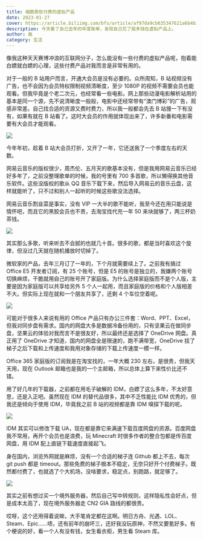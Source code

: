 ```yaml
---
title: 细数那些付费的虚拟产品
date: 2023-01-27
cover: https://article.biliimg.com/bfs/article/af97da9cb635347621a6b4b1aafbddaa8ee76d7a.jpg
description: 今天看了自己去年的年度账单，发现自己花了挺多钱在虚拟产品上。
author: 胤
category: 生活
---
```



像我这种天天赛博冲浪的互联网分子，怎么能没有一些付费的虚拟产品呢，抱着能白嫖就白嫖的心理，这些付费产品对我而言是非常有用的。

<TitleWithUnderline title="Bilibili 大会员" />

对于一般的 B 站用户而言，开通大会员是没有必要的。众所周知，B 站视频没有广告，也不会因为会员特权限制视频清晰度，至少 1080P 的视频不需要会员也能观看。但我毕竟是个老二次元，也经常看一些电影。网上那些动漫电影解析站用的基本是同一个源，先不说清晰度一般般，电影中还经常带有“澳门博彩”的广告，观感非常差。自己找合适的资源又费时费力，所以我一般都会先去 B 站搜一下有没有，如果有就在 B 站看了。这时大会员的作用就体现出来了，许多新番和电影需要有大会员才能观看。

<Image
  src="https://article.biliimg.com/bfs/article/e77344c4df61116581ba4aeaeb0544b26232d132.jpg"
  withFancyBox={true}
/>

今年年初，趁着 B 站大会员打折，又开了一年，它还送我了一个季度左右的天数。

<TitleWithUnderline title="网易云音乐黑胶" />

网易云音乐的版权很少，周杰伦、五月天的歌基本没有，但是我用网易云音乐已经好多年了，之前没整理歌单的时候，我的号里有 700 多首歌，所以懒得换其他音乐软件。这些没版权的歌从 QQ 音乐下载下来，然后导入网易云的音乐云盘，这样就能听了，只不过和别人一起听的时候这些歌没法选择。

网易云音乐割韭菜是事实，没有 VIP 一大半的歌不能听，我至今还在用只能说是情怀吧，而且它的黑胶会员也不贵，去淘宝找代充一年 50 来块就够了，两三杯奶茶钱。

<Image
  src="https://article.biliimg.com/bfs/article/c376bc10e633ac20d79d19e95e0e902c4a26d30c.jpg"
  withFancyBox={true}
/>

其实那么多歌，听来听去不会腻的也就几十首。很多的歌，都是当时喜欢这个旋律，但没过几天就在随机播放时切掉了。

<TitleWithUnderline title="Office 365 家庭版" />

微软家的产品，去年三月订了一年的，下个月就需要续上了。之前我有搞过 Office E5 开发者订阅，有 25 个账号，但是 E5 的账号是独立的，我嫌两个账号切换麻烦，干脆就用自己的账号开了家庭版。为什么选择家庭版而不是个人版，主要是因为家庭版可以共享给另外 5 个人一起用，而且家庭版的价格和个人版相差不大。但实际上现在就和一个朋友共享了，还剩 4 个车位空着呢。

<Image
  src="https://article.biliimg.com/bfs/article/3e931ecfb90e352b74ab9cd39b5059015b8373d0.png"
  withFancyBox={true}
/>

可能对于很多人来说有用的 Office 产品只有办公三件套：Word、PPT、Excel，但我对同步盘有需求。国内的网盘大多是数据冷备份用的，只有坚果云在做同步盘，坚果云的体验对我而言不是很友好，所以最终还是选择了 OneDrive 网盘。真正用了 OneDrive 才知道，国内的网盘全是限速的，跑不满带宽，OneDrive 挂了梯子之后下载和上传速度和我用对象存储的下载上传速度一模一样。

Office 365 家庭版的订阅我是在淘宝找的，一年大概 230 左右，是很贵，但我天天用，现在 Outlook 邮箱也是我的一个主邮箱，所以总体上算下来性价比还不错。

<TitleWithUnderline title="IDM 终身注册码" />

用了好几年的下载器，之前都在用毛子破解的 IDM，白嫖了这么多年，不太好意思，还是入正吧。虽然现在 IDM 的替代品很多，其中不乏性能比 IDM 优秀的，但我还是倾向于使用 IDM，毕竟我之前 B 站的视频都是靠 IDM 嗅探下载的呢。

<Image
  src="https://article.biliimg.com/bfs/article/752c58fcd04946e56d7ac5e84595c16793dc9895.jpg"
  withFancyBox={true}
/>

IDM 其实可以修改下载 UA，现在都是靠它来满速下载百度网盘的资源。百度网盘我不常用，再开个会员也是浪费，玩 Minecraft 时很多作者的整合包都是传百度网盘，用 IDM 配上直链下载速度直接起飞。

<TitleWithUnderline title="Clash 订阅" />

身在国内，浏览外网就是麻烦，没有一个合适的梯子连 Github 都上不去，每次 git push 都是 timeout。那些免费的梯子根本不稳定，无奈只好开个付费梯子。既然都付费了，也就选了个大机场，没啥要求，稳定点，别跑路，就足够了。

<Image
  src="https://article.biliimg.com/bfs/article/89b239a297a7ed546a6529ab6ca7598fac0cf613.png"
  withFancyBox={true}
/>

其实之前有想过买一个境外服务器，然后自己写中转规则，这样隐私性会好点，但是成本太高了，现在境外服务器走 CN2 GIA 路线的都很贵。

<TitleWithUnderline title="游戏" />

哎呀，这个还用得着说嘛，大手笔肯定都在这啊。明日方舟、光遇、LOL、Steam、Epic……啧，还有前年的崩坏三，还好我没玩原神，不然又要氪好多。有个梗说的好，看一个人有没有钱，女生看衣柜，男生看 Steam 库。
